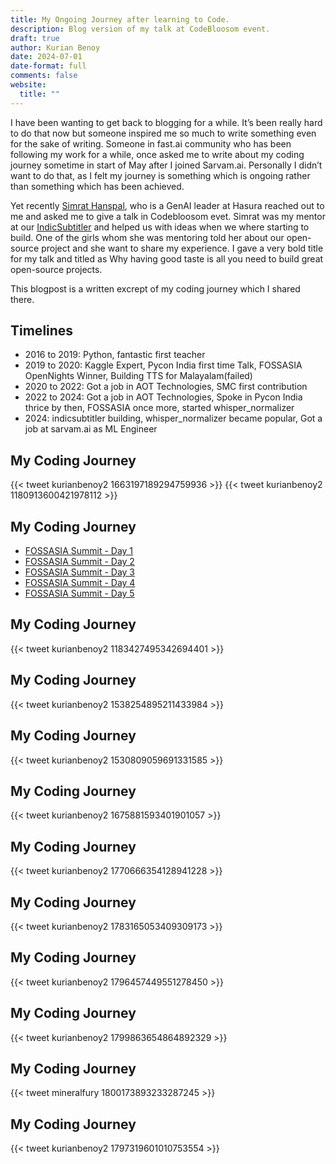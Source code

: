```yaml
---
title: My Ongoing Journey after learning to Code.
description: Blog version of my talk at CodeBloosom event.
draft: true
author: Kurian Benoy
date: 2024-07-01
date-format: full
comments: false
website:
  title: ""
---
```


I have been wanting to get back to blogging for a while. It's been really hard to do that now but someone
inspired me so much to write something even for the sake of writing. Someone in fast.ai community who
has been following my work for a while, once asked me to write about my coding journey sometime in start of 
May after I joined Sarvam.ai. Personally I didn't want to do that, as I felt my journey is something which is
ongoing rather than something which has been achieved.

Yet recently [Simrat Hanspal](), who is a GenAI leader at Hasura reached out to me and asked me to give a
talk in Codebloosom evet. Simrat was my mentor at our [IndicSubtitler](indicsubtitler.in) and helped us with
ideas when we where starting to build. One of the girls whom she was mentoring told her about our open-source project
and she want to share  my experience. I gave a very bold title for my talk and titled as
 Why having good taste is all you need to build great open-source projects.

This blogpost is a written excrept of my coding journey which I shared there.

## Timelines

- 2016 to 2019: Python, fantastic first teacher
- 2019 to 2020: Kaggle Expert, Pycon India first time Talk, FOSSASIA OpenNights Winner, Building TTS for Malayalam(failed)
- 2020 to 2022: Got a job in AOT Technologies, SMC first contribution
- 2022 to 2024: Got a job in AOT Technologies, Spoke in Pycon India thrice by then, FOSSASIA once more, started whisper_normalizer
- 2024: indicsubtitler building, whisper_normalizer became popular, Got a job at sarvam.ai as ML Engineer

## My Coding Journey

{{< tweet kurianbenoy2 1663197189294759936 >}}
{{< tweet kurianbenoy2 1180913600421978112 >}}

## My Coding Journey

- [FOSSASIA Summit - Day 1](https://kurianbenoy.com/posts/2019/2019-03-13-FOSSASIA-Day1.html)
- [FOSSASIA Summit - Day 2](https://kurianbenoy.com/posts/2019/2019-03-14-FOSSASIA-Day2.html)
- [FOSSASIA Summit - Day 3](https://kurianbenoy.com/posts/2019/2019-03-15-FOSSASIA-Day3.html)
- [FOSSASIA Summit - Day 4](https://kurianbenoy.com/posts/2019/2019-03-16-FOSSASIA-Day4.html)
- [FOSSASIA Summit - Day 5](https://kurianbenoy.com/posts/2019/2019-03-17-FOSSASIA-Day5.html)

## My Coding Journey

{{< tweet kurianbenoy2 1183427495342694401 >}}


## My Coding Journey

{{< tweet kurianbenoy2 1538254895211433984 >}}

## My Coding Journey

{{< tweet kurianbenoy2 1530809059691331585 >}}

## My Coding Journey

{{< tweet kurianbenoy2 1675881593401901057 >}}

## My Coding Journey

{{< tweet kurianbenoy2 1770666354128941228 >}}

## My Coding Journey

{{< tweet kurianbenoy2 1783165053409309173 >}}

## My Coding Journey

{{< tweet kurianbenoy2 1796457449551278450 >}}

## My Coding Journey

{{< tweet kurianbenoy2 1799863654864892329 >}}

## My Coding Journey

{{< tweet mineralfury 1800173893233287245 >}}

## My Coding Journey

{{< tweet kurianbenoy2 1797319601010753554 >}}
